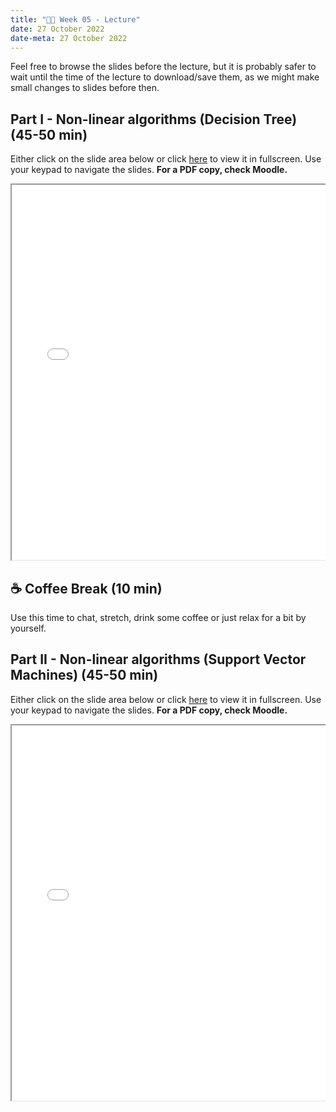 ---
title: "👨‍🏫 Week 05 - Lecture"
date: 27 October 2022
date-meta: 27 October 2022
---

::: {.callout-tip}

Feel free to browse the slides before the lecture, but it is probably safer to wait until the time of the lecture to download/save them, as we might make small changes to slides before then.

:::

## Part I - Non-linear algorithms (Decision Tree) (45-50 min)


Either click on the slide area below or click [here](/slides/week05_slides_part1.qmd) to view it in fullscreen.
Use your keypad to navigate the slides. **For a PDF copy, check Moodle.**

<div class="container" style="position: relative;overflow: hidden;width: 100%;min-height:600px;">
<iframe src="/slides/week05_slides_part1.html" style="position=absolute;top: 0;left: 0;bottom: 0;right: 0;width: 100%;min-height:600px;"></iframe>
</div>


## ☕ Coffee Break  (10 min)

Use this time to chat, stretch, drink some coffee or just relax for a bit by yourself.

## Part II - Non-linear algorithms (Support Vector Machines) (45-50 min)


Either click on the slide area below or click [here](/slides/week05_slides_part2.qmd) to view it in fullscreen.
Use your keypad to navigate the slides. **For a PDF copy, check Moodle.**

<div class="container" style="position: relative;overflow: hidden;width: 100%;min-height:600px;">
<iframe src="/slides/week05_slides_part2.html" style="position=absolute;top: 0;left: 0;bottom: 0;right: 0;width: 100%;min-height:600px;"></iframe>
</div>